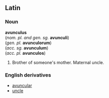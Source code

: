 ==Latin==

===Noun===
'''avunculus''' 
<br>(''nom. pl. and gen. sg.'' '''avunculi''')
<br>(''gen. pl.'' '''avunculorum''')
<br>(''acc. sg.'' '''avunculum''')
<br>(''acc. pl.'' '''avunculos''')

#Brother of someone's mother.  Maternal uncle.

===English derivatives===
*[[avuncular]]
*[[uncle]]